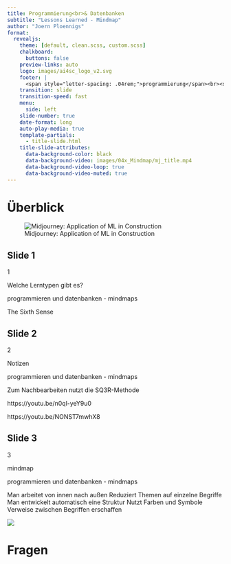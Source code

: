 ```yaml
---
title: Programmierung<br>& Datenbanken
subtitle: "Lessons Learned - Mindmap"
author: "Joern Ploennigs"
format:
  revealjs:
    theme: [default, clean.scss, custom.scss]
    chalkboard: 
      buttons: false
    preview-links: auto
    logo: images/ai4sc_logo_v2.svg
    footer: |
      <span style="letter-spacing: .04rem;">programmierung</span><br><span style="letter-spacing: .0rem;">und datenbanken</span>
    transition: slide
    transition-speed: fast
    menu:
      side: left
    slide-number: true
    date-format: long
    auto-play-media: true
    template-partials:
      - title-slide.html
    title-slide-attributes:
      data-background-color: black
      data-background-video: images/04x_Mindmap/mj_title.mp4
      data-background-video-loop: true
      data-background-video-muted: true
---
```


 
# Überblick {background="#333"}
<div class="midjourneyXX_frame">
![Midjourney: Application of ML in Construction](images/ueberblick/mj_application_of_machine_learning_in_construction.png){class="midjourneyXX"}
</div>



## Slide 1


1

Welche Lerntypen  gibt es?

programmieren und datenbanken - mindmaps

The Sixth Sense

## Slide 2


2

Notizen

programmieren und datenbanken - mindmaps

Zum Nachbearbeiten nutzt die SQ3R-Methode

https://youtu.be/n0ql-yeY9u0

https://youtu.be/NONST7mwhX8

## Slide 3


3

mindmap

programmieren und datenbanken - mindmaps

Man arbeitet von innen nach außen
Reduziert Themen auf einzelne Begriffe
Man entwickelt automatisch eine Struktur
Nutzt Farben und Symbole
Verweise zwischen Begriffen erschaffen

![](images/04x_Mindmap/image_1.jpg)




# Fragen {background="#000" background-video="images/mj_questions.mp4" background-video-loop="true" background-video-muted="true"} 
